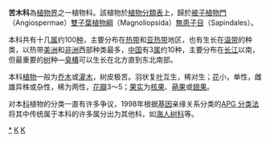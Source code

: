 {{Automatic taxobox
| taxon = Simaroubaceae
| image = AilanthusAltissimaFlower2.jpg
| image_caption = [[臭椿|臭椿]] ''Ailanthus altissima''
| authority = 
| subdivision_ranks = [[属|属]]
| subdivision = 
[[臭椿属|臭椿属]] ''Ailanthus''<br/>
''[[Alvaradoa|Alvaradoa]]''<br/>
[[鸦胆子属|鸦胆子属]] ''Brucea''<br/>
[[堡树属|堡树属]] ''Castela''<br/>
[[东革阿里属|东革阿里属]] ''Eurycoma''<br/>
''[[Holacantha|Holacantha]]''<br/>
[[塞子木属|塞子木属]] ''Leitneria''<br/>
''[[Picramnia|Picramnia]]''<br/>
''[[Kirkia|Kirkia]]''<br/>
[[苦树属|苦树属]] ''Picrasma''<br/>
''[[Quassia|Quassia]]''<br/>
''[[Simarouba|Simarouba]]''
}}

'''苦木科'''為[[植物界|植物界]]之一植物科。該植物於[[植物分類表|植物分類表]]上，歸於[[被子植物門|被子植物門]]（Angiospermae）[[雙子葉植物綱|雙子葉植物綱]]（Magnoliopsida）[[無患子目|無患子目]]（Sapindales）。

本科共有十几[[属|属]]约100[[种|种]]，主要分布在[[热带|热带]]和[[亚热带|亚热带]]地区，也有生长在[[温带|温带]]的种类，以热带[[美洲|美洲]]和[[非洲|非洲]]西部种类最多，[[中国|中国]]有3[[属|属]]约10种，主要分布在[[长江|长江]]以南，但最重要的[[树|树]]种—[[臭椿|臭椿]]可以生长在北方直到东北南部。

本科[[植物|植物]]一般为[[乔木|乔木]]或[[灌木|灌木]]，树皮极苦。羽状复[[叶|叶]]互生，稀对生；[[花|花]]小，单性，雌雄异株或杂性，稀为两性，[[花瓣|花瓣]]3～5；[[果实|果实]]为[[核果|核果]]、[[蒴果|蒴果]]或[[翅果|翅果]]。

对本[[科|科]]植物的分类一直有许多争议，1998年根据[[基因|基因]]亲缘关系分类的[[APG_分类法|APG 分类法]]将其中传统属于本科的许多属分出为其他科，如[[海人树科|海人树科]]等。

{{Authority control}}
{{commons category|Simaroubaceae}}
{{Taxonbar|from=Q156679}}

[[Category:苦木科|*]]
[[Category:植物科名|K]]
[[Category:无患子目|K]]
